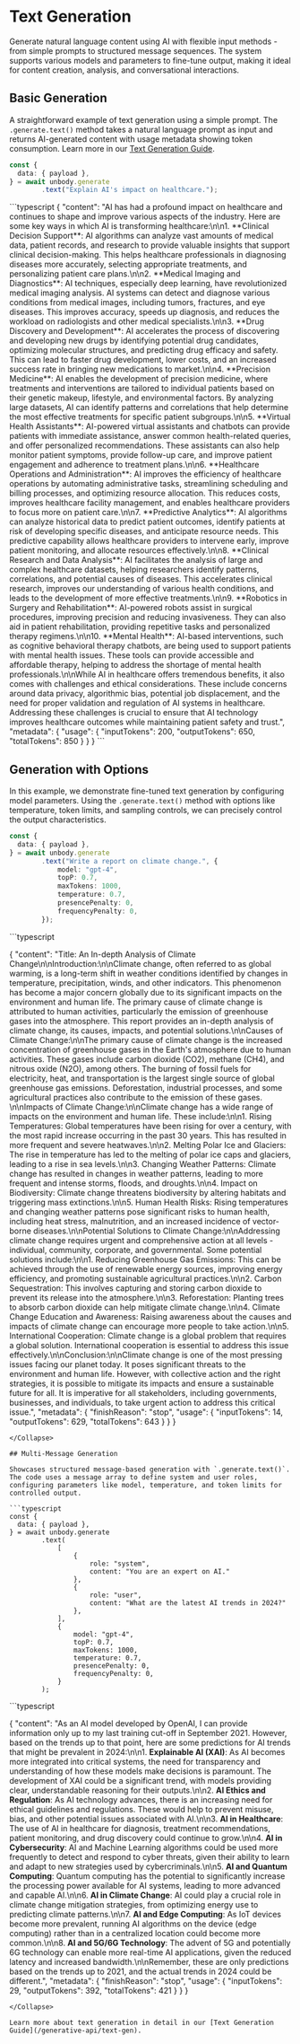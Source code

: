 
# Text Generation

Generate natural language content using AI with flexible input methods - from simple prompts to structured message sequences. The system supports various models and parameters to fine-tune output, making it ideal for content creation, analysis, and conversational interactions.

## Basic Generation

A straightforward example of text generation using a simple prompt. The `.generate.text()` method takes a natural language prompt as input and returns AI-generated content with usage metadata showing token consumption. Learn more in our [Text Generation Guide](/generative-api/text-gen).

```typescript
const {
  data: { payload },
} = await unbody.generate
        .text("Explain AI's impact on healthcare.");
```

<Collapse title="Response">
```typescript
{
    "content": "AI has had a profound impact on healthcare and continues to shape and improve various aspects of the industry. Here are some key ways in which AI is transforming healthcare:\n\n1. **Clinical Decision Support**: AI algorithms can analyze vast amounts of medical data, patient records, and research to provide valuable insights that support clinical decision-making. This helps healthcare professionals in diagnosing diseases more accurately, selecting appropriate treatments, and personalizing patient care plans.\n\n2. **Medical Imaging and Diagnostics**: AI techniques, especially deep learning, have revolutionized medical imaging analysis. AI systems can detect and diagnose various conditions from medical images, including tumors, fractures, and eye diseases. This improves accuracy, speeds up diagnosis, and reduces the workload on radiologists and other medical specialists.\n\n3. **Drug Discovery and Development**: AI accelerates the process of discovering and developing new drugs by identifying potential drug candidates, optimizing molecular structures, and predicting drug efficacy and safety. This can lead to faster drug development, lower costs, and an increased success rate in bringing new medications to market.\n\n4. **Precision Medicine**: AI enables the development of precision medicine, where treatments and interventions are tailored to individual patients based on their genetic makeup, lifestyle, and environmental factors. By analyzing large datasets, AI can identify patterns and correlations that help determine the most effective treatments for specific patient subgroups.\n\n5. **Virtual Health Assistants**: AI-powered virtual assistants and chatbots can provide patients with immediate assistance, answer common health-related queries, and offer personalized recommendations. These assistants can also help monitor patient symptoms, provide follow-up care, and improve patient engagement and adherence to treatment plans.\n\n6. **Healthcare Operations and Administration**: AI improves the efficiency of healthcare operations by automating administrative tasks, streamlining scheduling and billing processes, and optimizing resource allocation. This reduces costs, improves healthcare facility management, and enables healthcare providers to focus more on patient care.\n\n7. **Predictive Analytics**: AI algorithms can analyze historical data to predict patient outcomes, identify patients at risk of developing specific diseases, and anticipate resource needs. This predictive capability allows healthcare providers to intervene early, improve patient monitoring, and allocate resources effectively.\n\n8. **Clinical Research and Data Analysis**: AI facilitates the analysis of large and complex healthcare datasets, helping researchers identify patterns, correlations, and potential causes of diseases. This accelerates clinical research, improves our understanding of various health conditions, and leads to the development of more effective treatments.\n\n9. **Robotics in Surgery and Rehabilitation**: AI-powered robots assist in surgical procedures, improving precision and reducing invasiveness. They can also aid in patient rehabilitation, providing repetitive tasks and personalized therapy regimens.\n\n10. **Mental Health**: AI-based interventions, such as cognitive behavioral therapy chatbots, are being used to support patients with mental health issues. These tools can provide accessible and affordable therapy, helping to address the shortage of mental health professionals.\n\nWhile AI in healthcare offers tremendous benefits, it also comes with challenges and ethical considerations. These include concerns around data privacy, algorithmic bias, potential job displacement, and the need for proper validation and regulation of AI systems in healthcare. Addressing these challenges is crucial to ensure that AI technology improves healthcare outcomes while maintaining patient safety and trust.",
    "metadata": {
        "usage": {
            "inputTokens": 200,
            "outputTokens": 650,
            "totalTokens": 850
        }
    }
}
```
</Collapse>

## Generation with Options

In this example, we demonstrate fine-tuned text generation by configuring model parameters. Using the `.generate.text()` method with options like temperature, token limits, and sampling controls, we can precisely control the output characteristics.

```typescript
const {
  data: { payload },
} = await unbody.generate
        .text("Write a report on climate change.", {
            model: "gpt-4",
            topP: 0.7,
            maxTokens: 1000,
            temperature: 0.7,
            presencePenalty: 0,
            frequencyPenalty: 0,
        });
```

<Collapse title="Response">
```typescript

{
    "content": "Title: An In-depth Analysis of Climate Change\n\nIntroduction:\n\nClimate change, often referred to as global warming, is a long-term shift in weather conditions identified by changes in temperature, precipitation, winds, and other indicators. This phenomenon has become a major concern globally due to its significant impacts on the environment and human life. The primary cause of climate change is attributed to human activities, particularly the emission of greenhouse gases into the atmosphere. This report provides an in-depth analysis of climate change, its causes, impacts, and potential solutions.\n\nCauses of Climate Change:\n\nThe primary cause of climate change is the increased concentration of greenhouse gases in the Earth's atmosphere due to human activities. These gases include carbon dioxide (CO2), methane (CH4), and nitrous oxide (N2O), among others. The burning of fossil fuels for electricity, heat, and transportation is the largest single source of global greenhouse gas emissions. Deforestation, industrial processes, and some agricultural practices also contribute to the emission of these gases. \n\nImpacts of Climate Change:\n\nClimate change has a wide range of impacts on the environment and human life. These include:\n\n1. Rising Temperatures: Global temperatures have been rising for over a century, with the most rapid increase occurring in the past 30 years. This has resulted in more frequent and severe heatwaves.\n\n2. Melting Polar Ice and Glaciers: The rise in temperature has led to the melting of polar ice caps and glaciers, leading to a rise in sea levels.\n\n3. Changing Weather Patterns: Climate change has resulted in changes in weather patterns, leading to more frequent and intense storms, floods, and droughts.\n\n4. Impact on Biodiversity: Climate change threatens biodiversity by altering habitats and triggering mass extinctions.\n\n5. Human Health Risks: Rising temperatures and changing weather patterns pose significant risks to human health, including heat stress, malnutrition, and an increased incidence of vector-borne diseases.\n\nPotential Solutions to Climate Change:\n\nAddressing climate change requires urgent and comprehensive action at all levels - individual, community, corporate, and governmental. Some potential solutions include:\n\n1. Reducing Greenhouse Gas Emissions: This can be achieved through the use of renewable energy sources, improving energy efficiency, and promoting sustainable agricultural practices.\n\n2. Carbon Sequestration: This involves capturing and storing carbon dioxide to prevent its release into the atmosphere.\n\n3. Reforestation: Planting trees to absorb carbon dioxide can help mitigate climate change.\n\n4. Climate Change Education and Awareness: Raising awareness about the causes and impacts of climate change can encourage more people to take action.\n\n5. International Cooperation: Climate change is a global problem that requires a global solution. International cooperation is essential to address this issue effectively.\n\nConclusion:\n\nClimate change is one of the most pressing issues facing our planet today. It poses significant threats to the environment and human life. However, with collective action and the right strategies, it is possible to mitigate its impacts and ensure a sustainable future for all. It is imperative for all stakeholders, including governments, businesses, and individuals, to take urgent action to address this critical issue.",
    "metadata": {
        "finishReason": "stop",
        "usage": {
            "inputTokens": 14,
            "outputTokens": 629,
            "totalTokens": 643
        }
    }
}
```
</Collapse>

## Multi-Message Generation

Showcases structured message-based generation with `.generate.text()`. The code uses a message array to define system and user roles, configuring parameters like model, temperature, and token limits for controlled output.

```typescript
const {
  data: { payload },
} = await unbody.generate
        .text(
            [
                { 
                    role: "system", 
                    content: "You are an expert on AI." 
                },
                { 
                    role: "user", 
                    content: "What are the latest AI trends in 2024?" 
                },
            ],
            {
                model: "gpt-4",
                topP: 0.7,
                maxTokens: 1000,
                temperature: 0.7,
                presencePenalty: 0,
                frequencyPenalty: 0,
            }
        );
```

<Collapse title="Response">
```typescript

{
    "content": "As an AI model developed by OpenAI, I can provide information only up to my last training cut-off in September 2021. However, based on the trends up to that point, here are some predictions for AI trends that might be prevalent in 2024:\n\n1. **Explainable AI (XAI)**: As AI becomes more integrated into critical systems, the need for transparency and understanding of how these models make decisions is paramount. The development of XAI could be a significant trend, with models providing clear, understandable reasoning for their outputs.\n\n2. **AI Ethics and Regulation**: As AI technology advances, there is an increasing need for ethical guidelines and regulations. These would help to prevent misuse, bias, and other potential issues associated with AI.\n\n3. **AI in Healthcare**: The use of AI in healthcare for diagnosis, treatment recommendations, patient monitoring, and drug discovery could continue to grow.\n\n4. **AI in Cybersecurity**: AI and Machine Learning algorithms could be used more frequently to detect and respond to cyber threats, given their ability to learn and adapt to new strategies used by cybercriminals.\n\n5. **AI and Quantum Computing**: Quantum computing has the potential to significantly increase the processing power available for AI systems, leading to more advanced and capable AI.\n\n6. **AI in Climate Change**: AI could play a crucial role in climate change mitigation strategies, from optimizing energy use to predicting climate patterns.\n\n7. **AI and Edge Computing**: As IoT devices become more prevalent, running AI algorithms on the device (edge computing) rather than in a centralized location could become more common.\n\n8. **AI and 5G/6G Technology**: The advent of 5G and potentially 6G technology can enable more real-time AI applications, given the reduced latency and increased bandwidth.\n\nRemember, these are only predictions based on the trends up to 2021, and the actual trends in 2024 could be different.",
    "metadata": {
        "finishReason": "stop",
        "usage": {
            "inputTokens": 29,
            "outputTokens": 392,
            "totalTokens": 421
        }
    }
}
```
</Collapse>

Learn more about text generation in detail in our [Text Generation Guide](/generative-api/text-gen).